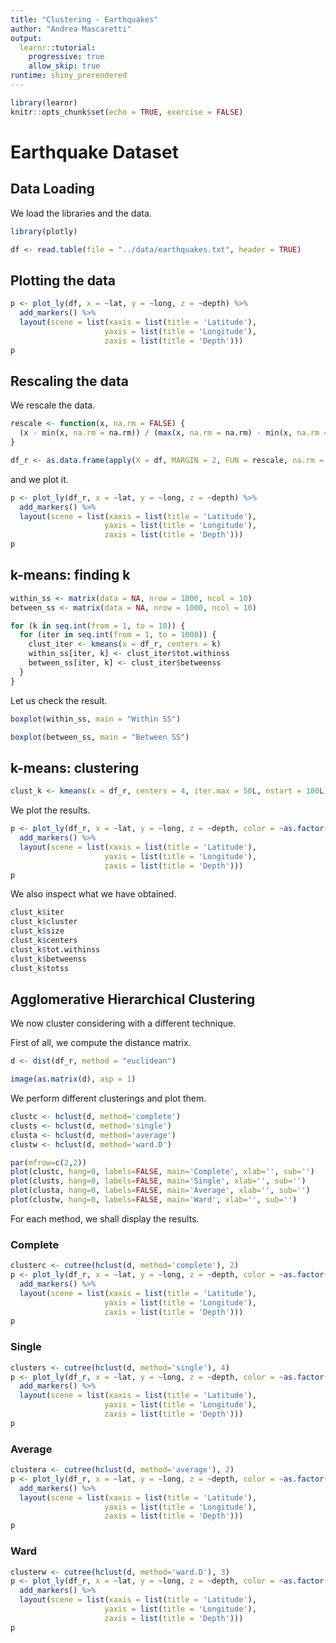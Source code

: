 ```yaml
---
title: "Clustering - Earthquakes"
author: "Andrea Mascaretti"
output:
  learnr::tutorial:
    progressive: true
    allow_skip: true
runtime: shiny_prerendered
---
```


```r
library(learnr)
knitr::opts_chunk$set(echo = TRUE, exercise = FALSE)
```


# Earthquake Dataset


## Data Loading
We load the libraries and the data.
```r
library(plotly)
```

```r
df <- read.table(file = "../data/earthquakes.txt", header = TRUE)
```


## Plotting the data
```r
p <- plot_ly(df, x = ~lat, y = ~long, z = ~depth) %>%
  add_markers() %>%
  layout(scene = list(xaxis = list(title = 'Latitude'),
                     yaxis = list(title = 'Longitude'),
                     zaxis = list(title = 'Depth')))
p
```


## Rescaling the data
We rescale the data.
```r
rescale <- function(x, na.rm = FALSE) {
  (x - min(x, na.rm = na.rm)) / (max(x, na.rm = na.rm) - min(x, na.rm = na.rm))
}
```

```r
df_r <- as.data.frame(apply(X = df, MARGIN = 2, FUN = rescale, na.rm = FALSE))
```


and we plot it.
```r
p <- plot_ly(df_r, x = ~lat, y = ~long, z = ~depth) %>%
  add_markers() %>%
  layout(scene = list(xaxis = list(title = 'Latitude'),
                     yaxis = list(title = 'Longitude'),
                     zaxis = list(title = 'Depth')))
p
```



## k-means: finding k
```r
within_ss <- matrix(data = NA, nrow = 1000, ncol = 10)
between_ss <- matrix(data = NA, nrow = 1000, ncol = 10)

for (k in seq.int(from = 1, to = 10)) {
  for (iter in seq.int(from = 1, to = 1000)) {
    clust_iter <- kmeans(x = df_r, centers = k)
    within_ss[iter, k] <- clust_iter$tot.withinss
    between_ss[iter, k] <- clust_iter$betweenss
  }
}
```

Let us check the result.
```r
boxplot(within_ss, main = "Within SS")
```
```r
boxplot(between_ss, main = "Between SS")
```


## k-means: clustering
```r
clust_k <- kmeans(x = df_r, centers = 4, iter.max = 50L, nstart = 100L)
```

We plot the results.
```r
p <- plot_ly(df_r, x = ~lat, y = ~long, z = ~depth, color = ~as.factor(clust_k$cluster)) %>%
  add_markers() %>%
  layout(scene = list(xaxis = list(title = 'Latitude'),
                     yaxis = list(title = 'Longitude'),
                     zaxis = list(title = 'Depth')))
p
```


We also inspect what we have obtained.
```r
clust_k$iter
clust_k$cluster
clust_k$size
clust_k$centers
clust_k$tot.withinss
clust_k$betweenss
clust_k$totss
```



## Agglomerative Hierarchical Clustering
We now cluster considering with a different technique.

First of all, we compute the distance matrix.
```r
d <- dist(df_r, method = "euclidean")
```

```r
image(as.matrix(d), asp = 1)
```


We perform different clusterings and plot them.
```r
clustc <- hclust(d, method='complete')
clusts <- hclust(d, method='single')
clusta <- hclust(d, method='average')
clustw <- hclust(d, method='ward.D')
```

```r
par(mfrow=c(2,2))
plot(clustc, hang=0, labels=FALSE, main='Complete', xlab='', sub='')
plot(clusts, hang=0, labels=FALSE, main='Single', xlab='', sub='')
plot(clusta, hang=0, labels=FALSE, main='Average', xlab='', sub='')
plot(clustw, hang=0, labels=FALSE, main='Ward', xlab='', sub='')
```


For each method, we shall display the results.


### Complete
```r
clusterc <- cutree(hclust(d, method='complete'), 2)
p <- plot_ly(df_r, x = ~lat, y = ~long, z = ~depth, color = ~as.factor(clusterc)) %>%
  add_markers() %>%
  layout(scene = list(xaxis = list(title = 'Latitude'),
                     yaxis = list(title = 'Longitude'),
                     zaxis = list(title = 'Depth')))
p
```
### Single
```r
clusters <- cutree(hclust(d, method='single'), 4)
p <- plot_ly(df_r, x = ~lat, y = ~long, z = ~depth, color = ~as.factor(clusters)) %>%
  add_markers() %>%
  layout(scene = list(xaxis = list(title = 'Latitude'),
                     yaxis = list(title = 'Longitude'),
                     zaxis = list(title = 'Depth')))
p
```
### Average
```r
clustera <- cutree(hclust(d, method='average'), 2)
p <- plot_ly(df_r, x = ~lat, y = ~long, z = ~depth, color = ~as.factor(clustera)) %>%
  add_markers() %>%
  layout(scene = list(xaxis = list(title = 'Latitude'),
                     yaxis = list(title = 'Longitude'),
                     zaxis = list(title = 'Depth')))
p
```
### Ward
```r
clusterw <- cutree(hclust(d, method='ward.D'), 3)
p <- plot_ly(df_r, x = ~lat, y = ~long, z = ~depth, color = ~as.factor(clusterw)) %>%
  add_markers() %>%
  layout(scene = list(xaxis = list(title = 'Latitude'),
                     yaxis = list(title = 'Longitude'),
                     zaxis = list(title = 'Depth')))
p
```